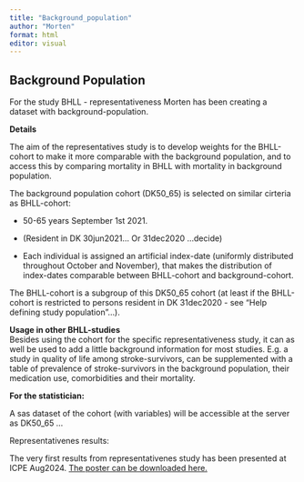 ```yaml
---
title: "Background_population"
author: "Morten"
format: html
editor: visual
---
```


## Background Population

For the study BHLL - representativeness Morten has been creating a dataset with background-population.\

**Details**

The aim of the representatives study is to develop weights for the BHLL-cohort to make it more comparable with the background population, and to access this by comparing mortality in BHLL with mortality in background population.

The background population cohort (DK50_65) is selected on similar cirteria as BHLL-cohort:

-   50-65 years September 1st 2021.

-   (Resident in DK 30jun2021... Or 31dec2020 ...decide)

-   Each individual is assigned an artificial index-date (uniformly distributed throughout October and November), that makes the distribution of index-dates comparable between BHLL-cohort and background-cohort.

The BHLL-cohort is a subgroup of this DK50_65 cohort (at least if the BHLL-cohort is restricted to persons resident in DK 31dec2020 - see "Help defining study population"...).

**Usage in other BHLL-studies**\
Besides using the cohort for the specific representativeness study, it can as well be used to add a little background information for most studies. E.g. a study in quality of life among stroke-survivors, can be supplemented with a table of prevalence of stroke-survivors in the background population, their medication use, comorbidities and their mortality.

**For the statistician:**

A sas dataset of the cohort (with variables) will be accessible at the server as DK50_65 ...

Representativenes results:

The very first results from representativenes study has been presented at ICPE Aug2024. [The poster can be downloaded here.](Representativeness ICPE2024 final.pdf "Representativeness ICPE2024 final.pdf")
